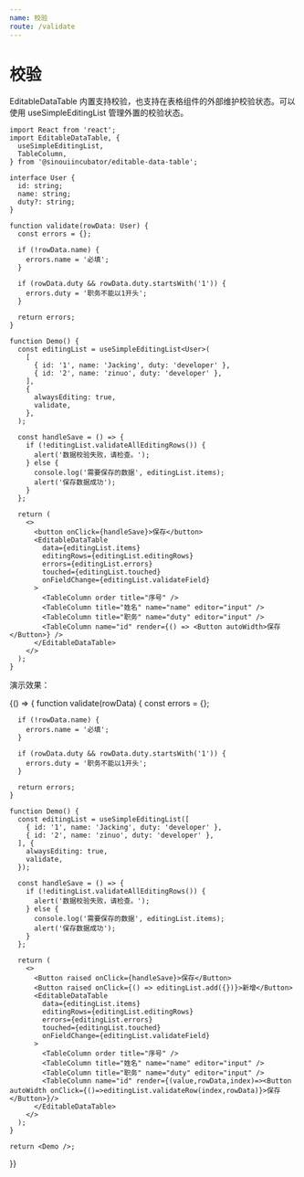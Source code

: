 ```yaml
---
name: 校验
route: /validate
---
```



# 校验

EditableDataTable 内置支持校验，也支持在表格组件的外部维护校验状态。可以使用 useSimpleEditingList 管理外置的校验状态。

```tsx
import React from 'react';
import EditableDataTable, {
  useSimpleEditingList,
  TableColumn,
} from '@sinouiincubator/editable-data-table';

interface User {
  id: string;
  name: string;
  duty?: string;
}

function validate(rowData: User) {
  const errors = {};

  if (!rowData.name) {
    errors.name = '必填';
  }

  if (rowData.duty && rowData.duty.startsWith('1')) {
    errors.duty = '职务不能以1开头';
  }

  return errors;
}

function Demo() {
  const editingList = useSimpleEditingList<User>(
    [
      { id: '1', name: 'Jacking', duty: 'developer' },
      { id: '2', name: 'zinuo', duty: 'developer' },
    ],
    {
      alwaysEditing: true,
      validate,
    },
  );

  const handleSave = () => {
    if (!editingList.validateAllEditingRows()) {
      alert('数据校验失败，请检查。');
    } else {
      console.log('需要保存的数据', editingList.items);
      alert('保存数据成功');
    }
  };

  return (
    <>
      <button onClick={handleSave}>保存</button>
      <EditableDataTable
        data={editingList.items}
        editingRows={editingList.editingRows}
        errors={editingList.errors}
        touched={editingList.touched}
        onFieldChange={editingList.validateField}
      >
        <TableColumn order title="序号" />
        <TableColumn title="姓名" name="name" editor="input" />
        <TableColumn title="职务" name="duty" editor="input" />
        <TableColumn name="id" render={() => <Button autoWidth>保存</Button>} />
      </EditableDataTable>
    </>
  );
}
```

演示效果：

<Playground>
  {() => {
    function validate(rowData) {
      const errors = {};

      if (!rowData.name) {
        errors.name = '必填';
      }

      if (rowData.duty && rowData.duty.startsWith('1')) {
        errors.duty = '职务不能以1开头';
      }

      return errors;
    }

    function Demo() {
      const editingList = useSimpleEditingList([
        { id: '1', name: 'Jacking', duty: 'developer' },
        { id: '2', name: 'zinuo', duty: 'developer' },
      ], {
        alwaysEditing: true,
        validate,
      });

      const handleSave = () => {
        if (!editingList.validateAllEditingRows()) {
          alert('数据校验失败，请检查。');
        } else {
          console.log('需要保存的数据', editingList.items);
          alert('保存数据成功');
        }
      };

      return (
        <>
          <Button raised onClick={handleSave}>保存</Button>
          <Button raised onClick={() => editingList.add({})}>新增</Button>
          <EditableDataTable
            data={editingList.items}
            editingRows={editingList.editingRows}
            errors={editingList.errors}
            touched={editingList.touched}
            onFieldChange={editingList.validateField}
          >
            <TableColumn order title="序号" />
            <TableColumn title="姓名" name="name" editor="input" />
            <TableColumn title="职务" name="duty" editor="input" />
            <TableColumn name="id" render={(value,rowData,index)=><Button autoWidth onClick={()=>editingList.validateRow(index,rowData)}>保存</Button>}/>
          </EditableDataTable>
        </>
      );
    }

    return <Demo />;

}}

</Playground>
